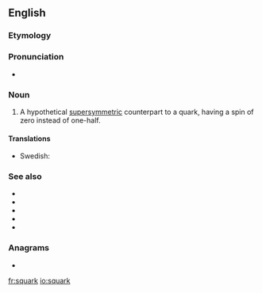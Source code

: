 ==English==

===Etymology===
{{prefix|s|quark|lang=en}}

===Pronunciation===
* {{IPA|/skwɑːk/|lang=en}}

===Noun===
{{en-noun}}

# {{lb|en|particle}} A hypothetical [[supersymmetric]] counterpart to a quark, having a spin of zero instead of one-half.

====Translations====
{{trans-top|hypothetical particle}}
* Swedish: {{t|sv|skvark|c}}
{{trans-mid}}
{{trans-bottom}}

===See also===
* {{l|en|down squark}}
* {{l|en|up squark}}
* {{l|en|strange squark}}
* {{l|en|bottom squark}}
* {{l|en|top squark}}

===Anagrams===
* {{l|en|quarks}}

[[fr:squark]]
[[io:squark]]